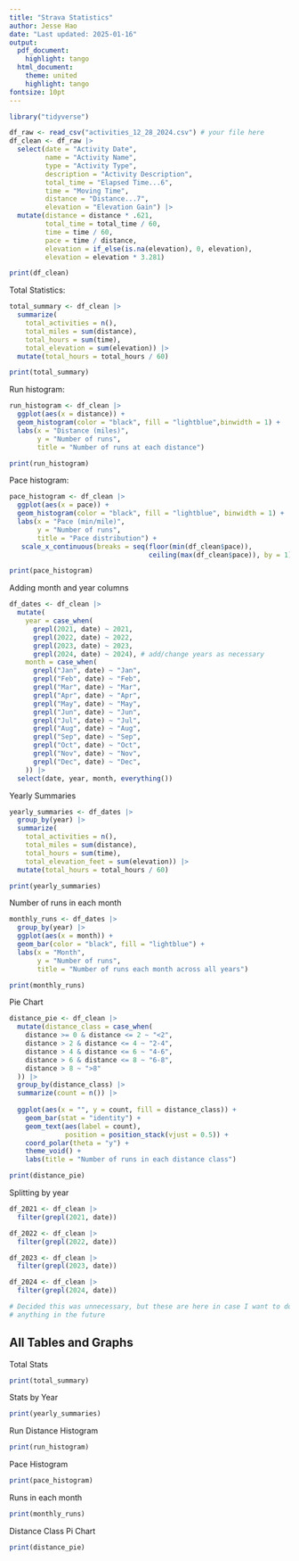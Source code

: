```yaml
---
title: "Strava Statistics"
author: Jesse Hao
date: "Last updated: 2025-01-16"
output:
  pdf_document:
    highlight: tango
  html_document:
    theme: united
    highlight: tango
fontsize: 10pt
---
```


```r
library("tidyverse")

df_raw <- read_csv("activities_12_28_2024.csv") # your file here
df_clean <- df_raw |> 
  select(date = "Activity Date",
         name = "Activity Name",
         type = "Activity Type",
         description = "Activity Description",
         total_time = "Elapsed Time...6",
         time = "Moving Time",
         distance = "Distance...7",
         elevation = "Elevation Gain") |>
  mutate(distance = distance * .621,
         total_time = total_time / 60,
         time = time / 60,
         pace = time / distance,
         elevation = if_else(is.na(elevation), 0, elevation),
         elevation = elevation * 3.281)

print(df_clean)
```

Total Statistics:
```r
total_summary <- df_clean |>
  summarize(
    total_activities = n(),
    total_miles = sum(distance),
    total_hours = sum(time),
    total_elevation = sum(elevation)) |>
  mutate(total_hours = total_hours / 60)

print(total_summary)
```

Run histogram:
```r
run_histogram <- df_clean |>
  ggplot(aes(x = distance)) + 
  geom_histogram(color = "black", fill = "lightblue",binwidth = 1) + 
  labs(x = "Distance (miles)",
       y = "Number of runs",
       title = "Number of runs at each distance")

print(run_histogram)
```

Pace histogram:
```r
pace_histogram <- df_clean |>
  ggplot(aes(x = pace)) + 
  geom_histogram(color = "black", fill = "lightblue", binwidth = 1) +
  labs(x = "Pace (min/mile)",
       y = "Number of runs",
       title = "Pace distribution") +
   scale_x_continuous(breaks = seq(floor(min(df_clean$pace)), 
                                   ceiling(max(df_clean$pace)), by = 1))

print(pace_histogram)
```

Adding month and year columns
```r
df_dates <- df_clean |>
  mutate(
    year = case_when(
      grepl(2021, date) ~ 2021,
      grepl(2022, date) ~ 2022,
      grepl(2023, date) ~ 2023,
      grepl(2024, date) ~ 2024), # add/change years as necessary
    month = case_when(
      grepl("Jan", date) ~ "Jan",
      grepl("Feb", date) ~ "Feb",
      grepl("Mar", date) ~ "Mar",
      grepl("Apr", date) ~ "Apr",
      grepl("May", date) ~ "May",
      grepl("Jun", date) ~ "Jun",
      grepl("Jul", date) ~ "Jul",
      grepl("Aug", date) ~ "Aug",
      grepl("Sep", date) ~ "Sep",
      grepl("Oct", date) ~ "Oct",
      grepl("Nov", date) ~ "Nov",
      grepl("Dec", date) ~ "Dec",
    )) |>
  select(date, year, month, everything())
```

Yearly Summaries
```r
yearly_summaries <- df_dates |>
  group_by(year) |>
  summarize(
    total_activities = n(),
    total_miles = sum(distance),
    total_hours = sum(time),
    total_elevation_feet = sum(elevation)) |>
  mutate(total_hours = total_hours / 60)

print(yearly_summaries)
```

Number of runs in each month
```r
monthly_runs <- df_dates |>
  group_by(year) |>
  ggplot(aes(x = month)) +
  geom_bar(color = "black", fill = "lightblue") + 
  labs(x = "Month",
       y = "Number of runs",
       title = "Number of runs each month across all years")

print(monthly_runs)
```

Pie Chart
```r
distance_pie <- df_clean |>
  mutate(distance_class = case_when(
    distance >= 0 & distance <= 2 ~ "<2",
    distance > 2 & distance <= 4 ~ "2-4",
    distance > 4 & distance <= 6 ~ "4-6",
    distance > 6 & distance <= 8 ~ "6-8",
    distance > 8 ~ ">8"
  )) |>
  group_by(distance_class) |>
  summarize(count = n()) |>
  
  ggplot(aes(x = "", y = count, fill = distance_class)) +
    geom_bar(stat = "identity") + 
    geom_text(aes(label = count),
              position = position_stack(vjust = 0.5)) +
    coord_polar(theta = "y") + 
    theme_void() + 
    labs(title = "Number of runs in each distance class")

print(distance_pie)
```

Splitting by year
```r
df_2021 <- df_clean |>
  filter(grepl(2021, date))

df_2022 <- df_clean |>
  filter(grepl(2022, date))

df_2023 <- df_clean |>
  filter(grepl(2023, date))

df_2024 <- df_clean |>
  filter(grepl(2024, date))

# Decided this was unnecessary, but these are here in case I want to do 
# anything in the future
```

\newpage
## All Tables and Graphs

Total Stats
```r
print(total_summary)
```

Stats by Year
```r
print(yearly_summaries)
```

Run Distance Histogram
```r
print(run_histogram)
```

Pace Histogram
```r
print(pace_histogram)
```

Runs in each month
```r
print(monthly_runs)
```

Distance Class Pi Chart
```r
print(distance_pie)
```
